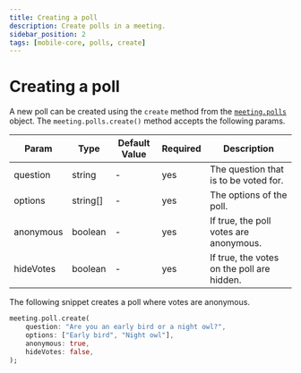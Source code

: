 ```yaml
---
title: Creating a poll
description: Create polls in a meeting.
sidebar_position: 2
tags: [mobile-core, polls, create]
---
```


# Creating a poll

A new poll can be created using the `create` method from the
[`meeting.polls`](./introduction) object. The `meeting.polls.create()` method
accepts the following params.

| Param     | Type     | Default Value | Required | Description                                |
| --------- | -------- | ------------- | -------- | ------------------------------------------ |
| question  | string   | -             | yes      | The question that is to be voted for.      |
| options   | string[] | -             | yes      | The options of the poll.                   |
| anonymous | boolean  | -             | yes      | If true, the poll votes are anonymous.     |
| hideVotes | boolean  | -             | yes      | If true, the votes on the poll are hidden. |

The following snippet creates a poll where votes are anonymous.

```dart
meeting.poll.create(
    question: "Are you an early bird or a night owl?",
    options: ["Early bird", "Night owl"],
    anonymous: true,
    hideVotes: false,
);
```
